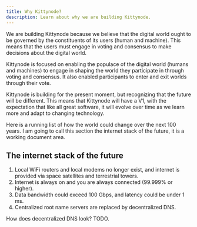 ```yaml
---
title: Why Kittynode?
description: Learn about why we are building Kittynode.
---
```


We are building Kittynode because we believe that the digital world ought to be governed by the constituents of its users (human and machine). This means that the users must engage in voting and consensus to make decisions about the digital world.

Kittynode is focused on enabling the populace of the digital world (humans and machines) to engage in shaping the world they participate in through voting and consensus. It also enabled participants to enter and exit worlds through their vote.

Kittynode is building for the present moment, but recognizing that the future will be different. This means that Kittynode will have a V1, with the expectation that like all great software, it will evolve over time as we learn more and adapt to changing technology.

Here is a running list of how the world could change over the next 100 years. I am going to call this section the internet stack of the future, it is a working document area.

## The internet stack of the future

1. Local WiFi routers and local modems no longer exist, and internet is provided via space satellites and terrestrial towers.
2. Internet is always on and you are always connected (99.999% or higher).
3. Data bandwidth could exceed 100 Gbps, and latency could be under 1 ms.
4. Centralized root name servers are replaced by decentralized DNS.

How does decentralized DNS look? TODO.
